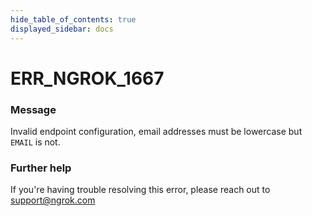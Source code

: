 ```yaml
---
hide_table_of_contents: true
displayed_sidebar: docs
---
```



# ERR_NGROK_1667

### Message

Invalid endpoint configuration, email addresses must be lowercase but `EMAIL` is not.

### Further help

If you're having trouble resolving this error, please reach out to [support@ngrok.com](mailto:support@ngrok.com?subject=Help%20with%20ERR_NGROK_1667)

<ErrorDetails error="err_ngrok_1667" />
